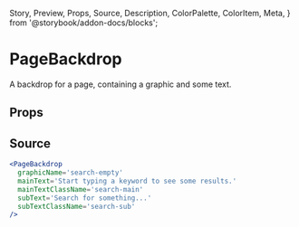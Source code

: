   Story,
  Preview,
  Props,
  Source,
  Description,
  ColorPalette,
  ColorItem,
  Meta,
} from '@storybook/addon-docs/blocks';

# PageBackdrop

A backdrop for a page, containing a graphic and some text.

## Props

<Props of={PageBackdrop} />

## Source

```jsx
<PageBackdrop 
  graphicName='search-empty'
  mainText='Start typing a keyword to see some results.'
  mainTextClassName='search-main'
  subText='Search for something...'
  subTextClassName='search-sub'
/>
```
